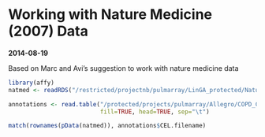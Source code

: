 Working with Nature Medicine (2007) Data
========================================================
**2014-08-19**

Based on Marc and Avi's suggestion to work with nature medicine data


```r
library(affy)
natmed <- readRDS("/restricted/projectnb/pulmarray/LinGA_protected/Nature_Medicine_2007/Nature_Medicine_164_hgu133ahsentrezgcdf_rma_qa.rds")

annotations <- read.table("/protected/projects/pulmarray/Allegro/COPD_Cancer/experiments/2014-08-19//100512_natmed_annotations_with_copd.txt",
                          fill=TRUE, head=TRUE, sep="\t")

match(rownames(pData(natmed)), annotations$CEL.filename)

```